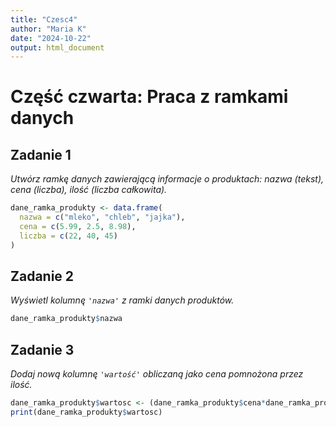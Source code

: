 ---
title: "Czesc4"
author: "Maria K"
date: "2024-10-22"
output: html_document
---

# Część czwarta: Praca z ramkami danych 
## Zadanie 1 
*Utwórz ramkę danych zawierającą informacje o produktach: nazwa (tekst), cena (liczba), ilość (liczba całkowita).*
```{r}
dane_ramka_produkty <- data.frame(
  nazwa = c("mleko", "chleb", "jajka"),
  cena = c(5.99, 2.5, 8.98),
  liczba = c(22, 40, 45)
)

```

## Zadanie 2 
*Wyświetl kolumnę `'nazwa'` z ramki danych produktów.*
```{r}
dane_ramka_produkty$nazwa
```

## Zadanie 3
*Dodaj nową kolumnę `'wartość'` obliczaną jako cena pomnożona przez ilość.*
```{r}
dane_ramka_produkty$wartosc <- (dane_ramka_produkty$cena*dane_ramka_produkty$liczba)
print(dane_ramka_produkty$wartosc)
```

